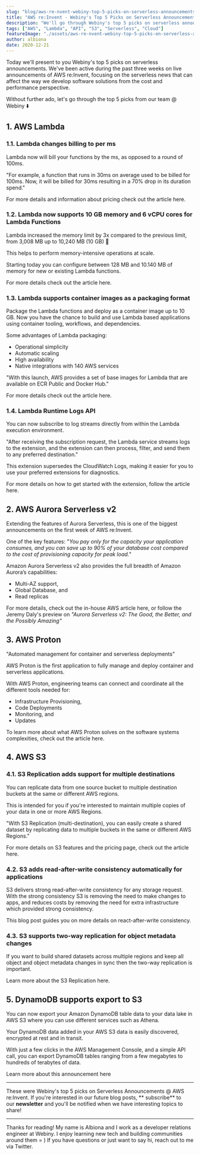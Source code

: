 ```yaml
---
slug: "blog/aws-re-nvent-webiny-top-5-picks-on-serverless-announcements"
title: "AWS re:Invent - Webiny's Top 5 Picks on Serverless Announcements"
description: "We'll go through Webiny's top 5 picks on serverless announcements @ AWS re:Invent!"
tags: ["AWS", "Lambda", "API", "S3", "Serverless", "Cloud"]
featureImage: "./assets/aws-re-nvent-webiny-top-5-picks-on-serverless-announcements/image.png"
author: albiona
date: 2020-12-21
---
```


Today we'll present to you Webiny's top 5 picks on serverless announcements. We've been active during the past three weeks on live announcements of AWS re:Invent, focusing on the serverless news that can affect the way we develop software solutions from the cost and performance perspective.

Without further ado, let's go through the top 5 picks from our team @ Webiny ⬇️

## 1. AWS Lambda

### 1.1. Lambda changes billing to per ms

Lambda now will bill your functions by the ms, as opposed to a round of 100ms.

"For example, a function that runs in 30ms on average used to be billed for 100ms. Now, it will be billed for 30ms resulting in a 70% drop in its duration spend."

For more details and information about pricing check out the article <ExternalLink href="https://aws.amazon.com/about-aws/whats-new/2020/12/aws-lambda-changes-duration-billing-granularity-from-100ms-to-1ms/">here</ExternalLink>.

### 1.2. Lambda now supports 10 GB memory and 6 vCPU cores for Lambda Functions

Lambda increased the memory limit by 3x compared to the previous limit, from 3,008 MB up to 10,240 MB (10 GB) 🚀

This helps to perform memory-intensive operations at scale.

Starting today you can configure between 128 MB and 10.140 MB of memory for new or existing Lambda functions.

For more details check out the article <ExternalLink href="https://aws.amazon.com/about-aws/whats-new/2020/12/aws-lambda-supports-10gb-memory-6-vcpu-cores-lambda-functions/">here</ExternalLink>.

### 1.3. Lambda supports container images as a packaging format

Package the Lambda functions and deploy as a container image up to 10 GB. Now you have the chance to build and use Lambda based applications using container tooling, workflows, and dependencies.

Some advantages of Lambda packaging:

- Operational simplicity
- Automatic scaling
- High availability
- Native integrations with 140 AWS services

"With this launch, AWS provides a set of base images for Lambda that are available on ECR Public and Docker Hub."

For more details check out the article <ExternalLink href="https://aws.amazon.com/about-aws/whats-new/2020/12/aws-lambda-now-supports-container-images-as-a-packaging-format/">here</ExternalLink>.

### 1.4. Lambda Runtime Logs API

You can now subscribe to log streams directly from within the Lambda execution environment.

"After receiving the subscription request, the Lambda service streams logs to the extension, and the extension can then process, filter, and send them to any preferred destination."

This extension supersedes the CloudWatch Logs, making it easier for you to use your preferred extensions for diagnostics.

For more details on how to get started with the extension, follow the article <ExternalLink href="https://aws.amazon.com/blogs/compute/using-aws-lambda-extensions-to-send-logs-to-custom-destinations/">here</ExternalLink>.

## 2. AWS Aurora Serverless v2

Extending the features of Aurora Serverless, this is one of the biggest announcements on the first week of AWS re:Invent.

One of the key features: "_You pay only for the capacity your application consumes, and you can save up to 90% of your database cost compared to the cost of provisioning capacity for peak load."_

Amazon Aurora Serverless v2 also provides the full breadth of Amazon Aurora’s capabilities:

- Multi-AZ support,
- Global Database, and
- Read replicas

For more details, check out the in-house AWS article <ExternalLink href="https://aws.amazon.com/about-aws/whats-new/2020/12/introducing-the-next-version-of-amazon-aurora-serverless-in-preview/">here</ExternalLink>,
or follow the <ExternalLink href="https://www.jeremydaly.com/">Jeremy Daly</ExternalLink>'s preview on _<ExternalLink href="https://www.jeremydaly.com/aurora-serverless-v2-preview/">"Aurora Serverless v2: The Good, the Better, and the Possibly Amazing"</ExternalLink>_

## 3. AWS Proton

"Automated management for container and serverless deployments"

AWS Proton is the first application to fully manage and deploy container and serverless applications.

With AWS Proton, engineering teams can connect and coordinate all the different tools needed for:

- Infrastructure Provisioning,
- Code Deployments
- Monitoring, and
- Updates

To learn more about what AWS Proton solves on the software systems complexities, check out the article <ExternalLink href="https://aws.amazon.com/proton/">here</ExternalLink>.

## 4. AWS S3

### 4.1. S3 Replication adds support for multiple destinations

You can replicate data from one source bucket to multiple destination buckets at the same or different AWS regions.

This is intended for you if you're interested to maintain multiple copies of your data in one or more AWS Regions.

"With S3 Replication (multi-destination), you can easily create a shared dataset by replicating data to multiple buckets in the same or different AWS Regions."

For more details on S3 features and the pricing page, check out the article <ExternalLink href="https://aws.amazon.com/s3/pricing/">here</ExternalLink>.

### 4.2. S3 adds read-after-write consistency automatically for applications

S3 delivers strong read-after-write consistency for any storage request. With the strong consistency S3 is removing the need to make changes to apps, and reduces costs by removing the need for extra infrastructure which provided strong consistency.

This <ExternalLink href="https://aws.amazon.com/blogs/aws/amazon-s3-update-strong-read-after-write-consistency/">blog post</ExternalLink> guides you on more details on react-after-write consistency.

### 4.3. S3 supports two-way replication for object metadata changes

If you want to build shared datasets across multiple regions and keep all object and object metadata changes in sync then the two-way replication is important.

Learn more about the S3 Replication <ExternalLink href="https://aws.amazon.com/s3/features/replication/">here</ExternalLink>.

## 5. DynamoDB supports export to S3

You can now export your Amazon DynamoDB table data to your data lake in AWS S3 where you can use different services such as Athena.

Your DynamoDB data added in your AWS S3 data is easily discovered, encrypted at rest and in transit.

With just a few clicks in the AWS Management Console, and a simple API call, you can export DynamoDB tables ranging from a few megabytes to hundreds of terabytes of data.

Learn more about this announcement <ExternalLink href="https://aws.amazon.com/about-aws/whats-new/2020/11/now-you-can-export-your-amazon-dynamodb-table-data-to-your-data-lake-in-amazon-s3-to-perform-analytics-at-any-scale/">here</ExternalLink>

---

These were Webiny's top 5 picks on Serverless Announcements @ AWS re:Invent. If you're interested in our future blog posts, ** <ExternalLink href="https://landing.mailerlite.com/webforms/landing/g9f1i1">subscribe</ExternalLink>** to our **newsletter** and you'll be notified when we have interesting topics to share!

---

Thanks for reading! My name is <ExternalLink href="https://twitter.com/albionaitoh">Albiona</ExternalLink> and I work as a developer relations engineer at <ExternalLink href="https://www.webiny.com/">Webiny</ExternalLink>. I enjoy learning new tech and building communities around them = ) If you have questions or just want to say hi, reach out to me via <ExternalLink href="https://twitter.com/albionaitoh">Twitter</ExternalLink>.
